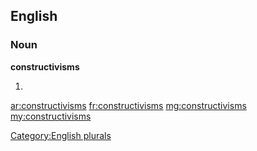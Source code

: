==English==

===Noun===
'''constructivisms'''

# {{plural of|constructivism}}

[[Category:English plurals]]

[[ar:constructivisms]]
[[fr:constructivisms]]
[[mg:constructivisms]]
[[my:constructivisms]]